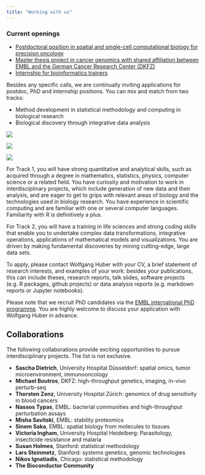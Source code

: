 ```yaml
---
title: "Working with us"
---
```


### Current openings

- [Postdoctoral position in spatial and single-cell computational biology for precision oncology](posts/2023-08-bialymp.html)
- [Master thesis project in cancer genomics with shared affiliation between EMBL and the German Cancer Research Center (DKFZ)](posts/2023-08-chromothripsis-master.md)
- [Internship for bioinformatics trainers](posts/2023-09-csda-internship.qmd)

Besides any specific calls, we are 
continually inviting applications for postdoc, PhD and internship positions. You can mix and match from two tracks:

-   Method development in statistical methodology and computing in biological research
-   Biological discovery through integrative data analysis

::: {.column-margin}
[![](photos/DSC9178-2048x1401.jpeg)](photos/DSC9178-2048x1401.jpeg)

[![](photos/2021-10-21-retreathike.jpg)](photos/2021-10-21-retreathike.jpg)

[![](photos/2022-03-11-dinner.jpg)](photos/2022-03-11-dinner.jpg)
:::

For Track 1, you will have strong quantitative and analytical skills, such as acquired through a degree in mathematics, statistics, physics, computer science or a related field. You have curiosity and motivation to work in interdisciplinary projects, which include generation of new data and their analysis, and are eager to get to grips with relevant areas of biology and the technologies used in biology research. You have experience in scientific computing and are familiar with one or several computer languages. Familiarity with R is definitively a plus.

For Track 2, you will have a training in life sciences and strong coding skills that enable you to undertake complex data transformations, integrative operations, applications of mathematical models and visualizations. You are driven by making fundamental discoveries by mining cutting-edge, large data sets.

To apply, please contact Wolfgang Huber with your CV, a brief statement of research interests, and examples of your work: besides your publications, this can include theses, research reports, talk slides, software projects (e.g. R packages, github projects) or data analysis reports (e.g. markdown reports or Jupyter notebooks).

Please note that we recruit PhD candidates via the [EMBL international PhD programme](https://www.embl.org/about/info/embl-international-phd-programme/). You are highly welcome to discuss your application with Wolfgang Huber in advance.

## Collaborations

The following collaborations provide exciting opportunities to pursue interdisciplinary projects. The list is not exclusive.

- **Sascha Dietrich**, University Hospital Düsseldorf: spatial omics, tumor microenvironment, immunooncology
- **Michael Boutros**, DKFZ: high-throughput genetics, imaging, in-vivo perturb-seq
- **Thorsten Zenz**, University Hospital Zürich: genomics of drug sensitivity in blood cancers
- **Nassos Typas**, EMBL: bacterial communities and high-throughput perturbation assays
- **Misha Savitski**, EMBL: stability proteomics
- **Sinem Saka**, EMBL: spatial biology from molecules to tissues
- **Victoria Ingham**, University Hospital Heidelberg: Parasitology, insecticide resistance and malaria
- **Susan Holmes**, Stanford: statistical methodology
- **Lars Steinmetz**, Stanford: systems genetics, genomic technologies
- **Nikos Ignatiadis**, Chicago: statistical methodology
- **The Bioconductor Community**


